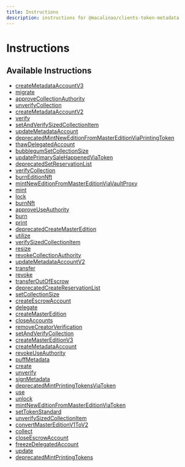 ```yaml
---
title: Instructions
description: instructions for @macalinao/clients-token-metadata
---
```


# Instructions

## Available Instructions

- [createMetadataAccountV3](./createMetadataAccountV3)
- [migrate](./migrate)
- [approveCollectionAuthority](./approveCollectionAuthority)
- [unverifyCollection](./unverifyCollection)
- [createMetadataAccountV2](./createMetadataAccountV2)
- [verify](./verify)
- [setAndVerifySizedCollectionItem](./setAndVerifySizedCollectionItem)
- [updateMetadataAccount](./updateMetadataAccount)
- [deprecatedMintNewEditionFromMasterEditionViaPrintingToken](./deprecatedMintNewEditionFromMasterEditionViaPrintingToken)
- [thawDelegatedAccount](./thawDelegatedAccount)
- [bubblegumSetCollectionSize](./bubblegumSetCollectionSize)
- [updatePrimarySaleHappenedViaToken](./updatePrimarySaleHappenedViaToken)
- [deprecatedSetReservationList](./deprecatedSetReservationList)
- [verifyCollection](./verifyCollection)
- [burnEditionNft](./burnEditionNft)
- [mintNewEditionFromMasterEditionViaVaultProxy](./mintNewEditionFromMasterEditionViaVaultProxy)
- [mint](./mint)
- [lock](./lock)
- [burnNft](./burnNft)
- [approveUseAuthority](./approveUseAuthority)
- [burn](./burn)
- [print](./print)
- [deprecatedCreateMasterEdition](./deprecatedCreateMasterEdition)
- [utilize](./utilize)
- [verifySizedCollectionItem](./verifySizedCollectionItem)
- [resize](./resize)
- [revokeCollectionAuthority](./revokeCollectionAuthority)
- [updateMetadataAccountV2](./updateMetadataAccountV2)
- [transfer](./transfer)
- [revoke](./revoke)
- [transferOutOfEscrow](./transferOutOfEscrow)
- [deprecatedCreateReservationList](./deprecatedCreateReservationList)
- [setCollectionSize](./setCollectionSize)
- [createEscrowAccount](./createEscrowAccount)
- [delegate](./delegate)
- [createMasterEdition](./createMasterEdition)
- [closeAccounts](./closeAccounts)
- [removeCreatorVerification](./removeCreatorVerification)
- [setAndVerifyCollection](./setAndVerifyCollection)
- [createMasterEditionV3](./createMasterEditionV3)
- [createMetadataAccount](./createMetadataAccount)
- [revokeUseAuthority](./revokeUseAuthority)
- [puffMetadata](./puffMetadata)
- [create](./create)
- [unverify](./unverify)
- [signMetadata](./signMetadata)
- [deprecatedMintPrintingTokensViaToken](./deprecatedMintPrintingTokensViaToken)
- [use](./use)
- [unlock](./unlock)
- [mintNewEditionFromMasterEditionViaToken](./mintNewEditionFromMasterEditionViaToken)
- [setTokenStandard](./setTokenStandard)
- [unverifySizedCollectionItem](./unverifySizedCollectionItem)
- [convertMasterEditionV1ToV2](./convertMasterEditionV1ToV2)
- [collect](./collect)
- [closeEscrowAccount](./closeEscrowAccount)
- [freezeDelegatedAccount](./freezeDelegatedAccount)
- [update](./update)
- [deprecatedMintPrintingTokens](./deprecatedMintPrintingTokens)
